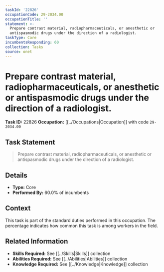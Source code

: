 ```yaml
---
taskId: '22826'
occupationCode: 29-2034.00
occupationTitle: ''
statement: >-
  Prepare contrast material, radiopharmaceuticals, or anesthetic or
  antispasmodic drugs under the direction of a radiologist.
taskType: Core
incumbentsResponding: 60
collection: Tasks
source: onet
---
```

# Prepare contrast material, radiopharmaceuticals, or anesthetic or antispasmodic drugs under the direction of a radiologist.

**Task ID:** 22826
**Occupation:** [[../Occupations|Occupation]] with code `29-2034.00`

## Task Statement

> Prepare contrast material, radiopharmaceuticals, or anesthetic or antispasmodic drugs under the direction of a radiologist.

## Details

- **Type:** Core
- **Performed By:** 60.0% of incumbents

## Context

This task is part of the standard duties performed in this occupation. The percentage indicates how common this task is among workers in the field.

## Related Information

- **Skills Required:** See [[../Skills|Skills]] collection
- **Abilities Required:** See [[../Abilities|Abilities]] collection
- **Knowledge Required:** See [[../Knowledge|Knowledge]] collection
